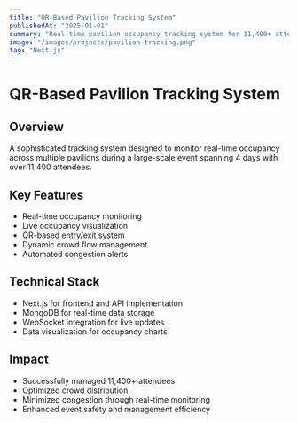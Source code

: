 ```yaml
---
title: "QR-Based Pavilion Tracking System"
publishedAt: "2025-01-01"
summary: "Real-time pavilion occupancy tracking system for 11,400+ attendees"
image: "/images/projects/pavilion-tracking.png"
tag: "Next.js"
---
```


# QR-Based Pavilion Tracking System

## Overview
A sophisticated tracking system designed to monitor real-time occupancy across multiple pavilions during a large-scale event spanning 4 days with over 11,400 attendees.

## Key Features
- Real-time occupancy monitoring
- Live occupancy visualization
- QR-based entry/exit system
- Dynamic crowd flow management
- Automated congestion alerts

## Technical Stack
- Next.js for frontend and API implementation
- MongoDB for real-time data storage
- WebSocket integration for live updates
- Data visualization for occupancy charts

## Impact
- Successfully managed 11,400+ attendees
- Optimized crowd distribution
- Minimized congestion through real-time monitoring
- Enhanced event safety and management efficiency